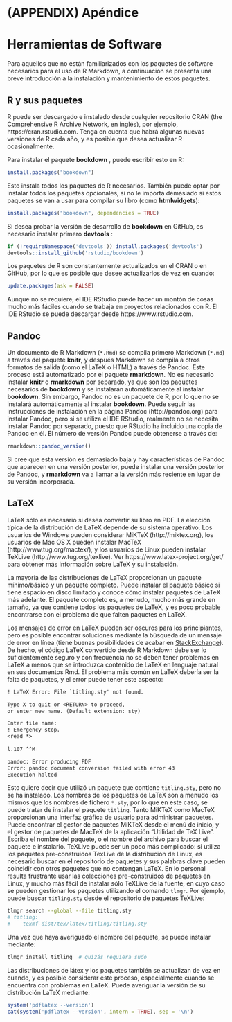 \cleardoublepage 

# (APPENDIX) Apéndice {-}

# Herramientas de Software

Para aquellos que no están familiarizados con los paquetes de software necesarios para el uso de R Markdown, a continuación se presenta una breve introducción a la instalación y mantenimiento de estos paquetes.

## R y sus paquetes  

R puede ser descargado e instalado desde cualquier repositorio CRAN (the Comprehensive R Archive Network, en inglés), por ejemplo, https://cran.rstudio.com. Tenga en cuenta que habrá algunas nuevas versiones de R cada año, y es posible que desea actualizar R ocasionalmente.

Para instalar el paquete **bookdown** , puede escribir esto en R:

```r
install.packages("bookdown")
```

Esto instala todos los paquetes de R necesarios. También puede optar por instalar todos los paquetes opcionales, si no le importa demasiado si estos paquetes se van a usar para compilar su libro (como  **htmlwidgets**):

```r
install.packages("bookdown", dependencies = TRUE)
```

Si desea probar la versión de desarrollo de **bookdown** en GitHub, es necesario instalar primero **devtools** :

```r
if (!requireNamespace('devtools')) install.packages('devtools')
devtools::install_github('rstudio/bookdown')
```

Los paquetes de R son constantemente actualizados en el CRAN o en GitHub, por lo que es posible que desee actualizarlos de vez en cuando:

```r
update.packages(ask = FALSE)
```

Aunque no se requiere, el IDE RStudio puede hacer un montón de cosas mucho más fáciles cuando se trabaja en proyectos relacionados con R. El IDE RStudio se puede descargar desde https://www.rstudio.com.

## Pandoc

Un documento de R Markdown (`*.Rmd`) se compila primero Markdown (`*.md`) a través del paquete **knitr**, y después Markdown se compila a otros formatos de salida (como el LaTeX o HTML) a través de Pandoc.\index{Pandoc}  Este proceso está automatizado por el paquete **rmarkdown**. No es necesario instalar **knitr** o **rmarkdown**  por separado, ya que son los paquetes necesarios de **bookdown** y se instalarán automáticamente al instalar **bookdown**. Sin embargo, Pandoc no es un paquete de R, por lo que no se instalará automáticamente al instalar **bookdown**. Puede seguir las instrucciones de instalación en la página Pandoc (http://pandoc.org) para instalar Pandoc, pero si se utiliza el IDE RStudio, realmente no se necesita instalar Pandoc por separado, puesto que RStudio ha incluido una copia de Pandoc en él. El número de versión Pandoc puede obtenerse a través de:

```r
rmarkdown::pandoc_version()
```

Si cree que esta versión es demasiado baja y hay características de Pandoc que aparecen en una versión posterior, puede instalar una versión posterior de Pandoc, y **rmarkdown** va a llamar a la versión más reciente en lugar de su versión incorporada.

## LaTeX

LaTeX\index{LaTeX} sólo es necesario si desea convertir su libro en PDF. La elección típica de la distribución de LaTeX depende de su sistema operativo. Los usuarios de Windows pueden considerar MiKTeX (http://miktex.org), los usuarios de Mac OS X pueden instalar MacTeX (http://www.tug.org/mactex/), y los usuarios de Linux pueden instalar TeXLive (http://www.tug.org/texlive). Ver https://www.latex-project.org/get/ para obtener más información sobre LaTeX y su instalación.

La mayoría de las distribuciones de LaTeX proporcionan un paquete mínimo/básico y un paquete completo. Puede instalar el paquete básico si tiene espacio en disco limitado y conoce cómo instalar paquetes de LaTeX más adelante. El paquete completo es, a menudo, mucho más grande en tamaño, ya que contiene todos los paquetes de LaTeX, y es poco probable encontrarse con el problema de que falten paquetes en LaTeX.

Los mensajes de error en LaTeX pueden ser oscuros para los principiantes, pero es posible encontrar soluciones mediante la búsqueda de un mensaje de error en línea (tiene buenas posibilidades de acabar en [StackExchange](http://tex.stackexchange.com)). De hecho, el código LaTeX convertido desde R Markdown debe ser lo suficientemente seguro y con frecuencia no se deben tener problemas en LaTeX a menos que se introduzca contenido de LaTeX en lenguaje natural en sus documentos Rmd. El problema más común en LaTeX debería ser la falta de paquetes, y el error puede tener este aspecto:

```latex
! LaTeX Error: File `titling.sty' not found.

Type X to quit or <RETURN> to proceed,
or enter new name. (Default extension: sty)

Enter file name: 
! Emergency stop.
<read *> 
         
l.107 ^^M

pandoc: Error producing PDF
Error: pandoc document conversion failed with error 43
Execution halted
```

Esto quiere decir que utilizó un paquete que contiene `titling.sty`, pero no se ha instalado. Los nombres de los paquetes de LaTeX son a menudo los mismos que los nombres de fichero `*.sty`, por lo que en este caso, se puede tratar de instalar el paquete `titling`. Tanto MiKTeX como MacTeX proporcionan una interfaz gráfica de usuario para administrar paquetes. Puede encontrar el gestor de paquetes MiKTeX desde el menú de inicio, y el gestor de paquetes de MacTeX de la aplicación "Utilidad de TeX Live". Escriba el nombre del paquete, o el nombre del archivo para buscar el paquete e instalarlo. TeXLive puede ser un poco más complicado: si utiliza los paquetes pre-construidos TexLive de la distribución de Linux, es necesario buscar en el repositorio de paquetes y sus palabras clave pueden coincidir con otros paquetes que no contengan LaTeX. En lo personal resulta frustrante usar las colecciones pre-construidos de paquetes en Linux, y mucho más fácil de instalar sólo TeXLive de la fuente, en cuyo caso se pueden gestionar los paquetes utilizando el comando `tlmgr`. Por ejemplo, puede buscar `titling.sty` desde el repositorio de paquetes TeXLive:

```bash
tlmgr search --global --file titling.sty
# titling:
#	 texmf-dist/tex/latex/titling/titling.sty
```

Una vez que haya averiguado el nombre del paquete, se puede instalar mediante:

```bash
tlmgr install titling  # quizás requiera sudo
```

Las distribuciones de látex y los paquetes también se actualizan de vez en cuando, y es posible considerar este proceso, especialmente cuando se encuentra con problemas en LaTeX. Puede averiguar la versión de su distribución LaTeX mediante:

```r
system('pdflatex --version')
cat(system('pdflatex --version', intern = TRUE), sep = '\n')
```

